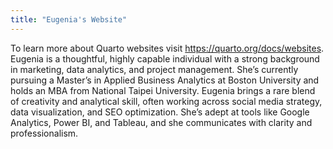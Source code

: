 ```yaml
---
title: "Eugenia's Website"
---
```



To learn more about Quarto websites visit <https://quarto.org/docs/websites>.
Eugenia is a thoughtful, highly capable individual with a strong background in marketing, data analytics, and project management. She’s currently pursuing a Master’s in Applied Business Analytics at Boston University and holds an MBA from National Taipei University. Eugenia brings a rare blend of creativity and analytical skill, often working across social media strategy, data visualization, and SEO optimization. She’s adept at tools like Google Analytics, Power BI, and Tableau, and she communicates with clarity and professionalism.